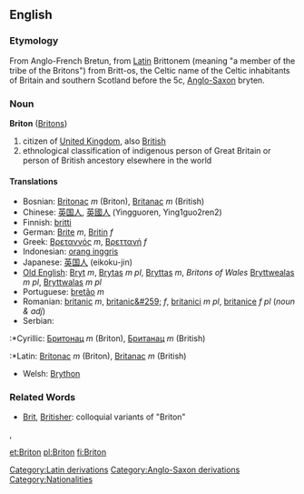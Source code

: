 ==English==
===Etymology===
From Anglo-French Bretun, from [[w:Latin|Latin]][[Category:Latin derivations]] Brittonem (meaning "a member of the tribe of the Britons") from Britt-os, the Celtic name of the Celtic inhabitants of Britain and southern Scotland before the 5c, [[w:Old English language|Anglo-Saxon]][[Category:Anglo-Saxon derivations]] bryten.
<!-- Based on http://www.etymonline.com/index.php?term=Briton -->
===Noun===
'''Briton''' ([[Britons]])

# citizen of [[United Kingdom]], also [[British]]
# ethnological classification of indigenous person of Great Britain or person of British ancestory elsewhere in the world

====Translations====
*Bosnian: [[Britonac]] ''m'' (Briton), [[Britanac]] ''m'' (British)
*Chinese: [[英国人]], [[英國人]] (Yingguoren, Ying1guo2ren2)
*Finnish: [[britti]]
*German: [[Brite]] ''m'', [[Britin]] ''f''
*Greek: [[Βρεταννός]] ''m'', [[Βρεττανή]] ''f''
*Indonesian: [[orang inggris]]
*Japanese: [[英国人]] (eikoku-jin)
*[[Old English]]: [[Bryt]] ''m'', [[Brytas]] ''m pl'', [[Bryttas]] ''m'', '' Britons of Wales'' [[Bryttwealas]] ''m pl'', [[Bryttwalas]] ''m pl''
*Portuguese: [[bretão]] ''m''
*Romanian: [[britanic]] ''m'', [[britanic&#259;]] ''f'', [[britanici]] ''m pl'', [[britanice]] ''f pl'' (''noun & adj'')
*Serbian:
:*Cyrillic: [[Бритонац]] ''m'' (Briton), [[Британац]] ''m'' (British)
:*Latin: [[Britonac]] ''m'' (Briton), [[Britanac]] ''m'' (British)
*Welsh: [[Brython]]

===Related Words===
* [[Brit]], [[Britisher]]: colloquial variants of "Briton"

[[Category:Nationalities]],

[[et:Briton]]
[[pl:Briton]]
[[fi:Briton]]